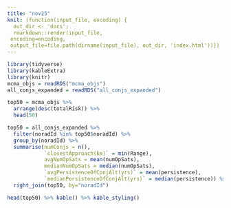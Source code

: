 ```yaml
---
title: "nov25"
knit: (function(input_file, encoding) {
  out_dir <- 'docs';
  rmarkdown::render(input_file,
 encoding=encoding,
 output_file=file.path(dirname(input_file), out_dir, 'index.html'))})
---
```


```r
library(tidyverse)
library(kableExtra)
library(knitr)
mcma_objs = readRDS("mcma_objs")
all_conjs_expanded = readRDS("all_conjs_expanded")

top50 = mcma_objs %>% 
  arrange(desc(totalRisk)) %>%
  head(50)

top50 = all_conjs_expanded %>%
  filter(noradId %in% top50$noradId) %>%
  group_by(noradId) %>%
  summarise(numConjs = n(),
            `closestApproach(km)` = min(Range),
            avgNumOpSats = mean(numOpSats),
            medianNumOpSats = median(numOpSats),
            `avgPersistenceOfConjAlt(yrs)` = mean(persistence),
            `medianPersistenceOfConjAlt(yrs)` = median(persistence)) %>% 
  right_join(top50, by="noradId")

head(top50) %>% kable() %>% kable_styling()
```

